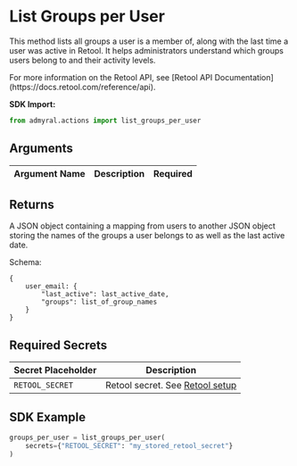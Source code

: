 
# List Groups per User

This method lists all groups a user is a member of, along with the last time a user was active in Retool. It helps administrators understand which groups users belong to and their activity levels.

<Callout type="info">
	For more information on the Retool API, see [Retool API
	Documentation](https://docs.retool.com/reference/api).
</Callout>

**SDK Import:**

```python
from admyral.actions import list_groups_per_user
```

## Arguments

| Argument Name | Description | Required |
| ------------- | :---------: | -------- |

## Returns

A JSON object containing a mapping from users to another JSON object storing the names of the groups a user belongs to as well as the last active date.

Schema:

```
{
	user_email: {
		"last_active": last_active_date,
		"groups": list_of_group_names
	}
}
```

## Required Secrets

| Secret Placeholder | Description                                                    |
| ------------------ | -------------------------------------------------------------- |
| `RETOOL_SECRET`    | Retool secret. See [Retool setup](/integrations/retool/retool) |

## SDK Example

```python
groups_per_user = list_groups_per_user(
	secrets={"RETOOL_SECRET": "my_stored_retool_secret"}
)
```

